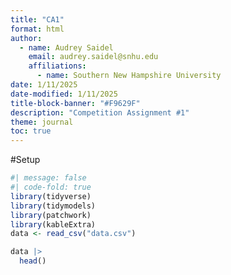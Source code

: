 ```yaml
---
title: "CA1"
format: html
author: 
  - name: Audrey Saidel
    email: audrey.saidel@snhu.edu
    affiliations: 
      - name: Southern New Hampshire University
date: 1/11/2025
date-modified: 1/11/2025
title-block-banner: "#F9629F"
description: "Competition Assignment #1"
theme: journal
toc: true
---
```


#Setup
```r
#| message: false
#| code-fold: true
library(tidyverse)
library(tidymodels)
library(patchwork)
library(kableExtra)
data <- read_csv("data.csv")
```

```r
data |>
  head() 
```

